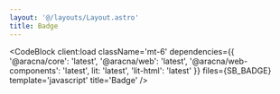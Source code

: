 ```yaml
---
layout: '@/layouts/Layout.astro'
title: Badge
---
```



<BadgeComponentBlock client:load />

<CodeBlock
  client:load
  className='mt-6'
  dependencies={{
    '@aracna/core': 'latest',
    '@aracna/web': 'latest',
    '@aracna/web-components': 'latest',
    lit: 'latest',
    'lit-html': 'latest'
  }}
  files={SB_BADGE}
  template='javascript'
  title='Badge'
/>
